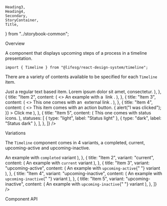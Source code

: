     Heading3,
    Heading4,
    Secondary,
    StoryContainer,
    Title,
} from "../storybook-common";

<Meta title="Modules/Timeline" component={Timeline} />

<Title>Timeline</Title>

<Secondary>Overview</Secondary>

A component that displays upcoming steps of a process in a timeline presentation.

```tsx
import { Timeline } from "@lifesg/react-design-system/timeline";
```

There are a variety of contents available to be specified for each `Timeline` item.

<Canvas>
    <Story name="Timeline">
        <StoryContainer>
            <Timeline
                title="What's next"
                items={[
                    {
                        title: "Item 1",
                        content: (
                            <>
                                <Text.Body>
                                    Just a regular text based item. Lorem ipsum
                                    dolor sit amet, consectetur.
                                </Text.Body>
                            </>
                        ),
                    },
                    {
                        title: "Item 2",
                        content: (
                            <>
                                <Text.Body>
                                    An example with a&nbsp;
                                    <Text.Hyperlink.Small>
                                        link
                                    </Text.Hyperlink.Small>.
                                </Text.Body>
                            </>
                        ),
                    },
                    {
                        title: "Item 3",
                        content: (
                            <>
                                <Text.Body>
                                    This one comes with an&nbsp;
                                </Text.Body>
                                <Text.Hyperlink.Default
                                    href="https://google.com.sg"
                                    rel="noreferrer"
                                    external
                                >
                                    external link
                                </Text.Hyperlink.Default>.
                            </>
                        ),
                    },
                    {
                        title: "Item 4",
                        content: (
                            <>
                                <Text.Body>
                                    This item comes with an action button.
                                </Text.Body>
                                <Button.Default
                                    style={{ marginTop: "1rem" }}
                                    onClick={() => {
                                        alert("I was clicked");
                                    }}
                                >
                                    Click me
                                </Button.Default>
                            </>
                        ),
                    },
                    {
                        title: "Item 5",
                        content: (
                            <Text.Body>
                                This one comes with status icons.
                            </Text.Body>
                        ),
                        statuses: [
                            { type: "light", label: "Status light" },
                            { type: "dark", label: "Status dark" },
                        ],
                    },
                ]}
            />
        </StoryContainer>
    </Story>
</Canvas>

<Heading3>Variations</Heading3>

The `Timeline` component comes in 4 variants, a completed, current, upcoming-active and upcoming-inactive.

<Canvas>
    <Story name="Variants">
        <StoryContainer>
            <Timeline
                title="What's next"
                items={[
                    {
                        title: "Item 1",
                        variant: "completed",
                        content: (
                            <Text.Body>
                                An example with <code>completed</code> variant
                            </Text.Body>
                        ),
                    },
                    {
                        title: "Item 2",
                        variant: "current",
                        content: (
                            <Text.Body>
                                An example with <code>current</code> variant
                            </Text.Body>
                        ),
                    },
                    {
                        title: "Item 3",
                        variant: "upcoming-active",
                        content: (
                            <Text.Body>
                                An example with <code>upcoming-active</code>{" "}
                                variant
                            </Text.Body>
                        ),
                    },
                    {
                        title: "Item 4",
                        variant: "upcoming-inactive",
                        content: (
                            <Text.Body>
                                An example with <code>upcoming-inactive</code>{" "}
                                variant
                            </Text.Body>
                        ),
                    },
                    {
                        title: "Item 5",
                        variant: "upcoming-inactive",
                        content: (
                            <Text.Body>
                                An example with <code>upcoming-inactive</code>{" "}
                                variant
                            </Text.Body>
                        ),
                    },
                ]}
            />
        </StoryContainer>
    </Story>
</Canvas>

<Secondary>Component API</Secondary>

<PropsTable />
